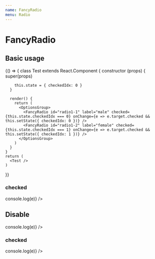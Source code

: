 ```yaml
---
name: FancyRadio
menu: Radio
---
```



# FancyRadio

<Props of={FancyRadio} />

## Basic usage

<Playground>
  {() => {
    class Test extends React.Component {
      constructor (props) {
        super(props)

        this.state = { checkedIdx: 0 }
      }

      render() {
        return (
          <OptionsGroup>
            <FancyRadio id="radio1-1" label="male" checked={this.state.checkedIdx === 0} onChange={e => e.target.checked && this.setState({ checkedIdx: 0 })} />
            <FancyRadio id="radio1-2" label="female" checked={this.state.checkedIdx === 1} onChange={e => e.target.checked && this.setState({ checkedIdx: 1 })} />
          </OptionsGroup>
        )
      }
    }
    return (
      <Test />
    )
  }}
</Playground>

### checked

<Playground>
  <FancyRadio id="chk2" label="라디오 버튼" checked={true} onChange={e => console.log(e)} />
</Playground>

## Disable

<Playground>
  <FancyRadio id="chk4" label="비활성화된 라디오" disabled={true} onChange={e => console.log(e)} />
</Playground>

### checked

<Playground>
  <FancyRadio id="chk5" label="비활성화된 라디오" disabled={true} checked={true} onChange={e => console.log(e)} />
</Playground>